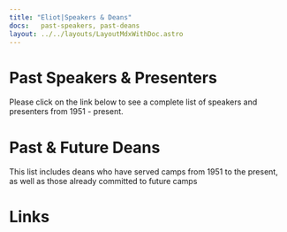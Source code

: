 ```yaml
---
title: "Eliot|Speakers & Deans"
docs:   past-speakers, past-deans
layout: ../../layouts/LayoutMdxWithDoc.astro
---
```


# Past Speakers & Presenters

Please click on the link below to see a complete list of speakers and presenters from 1951 - present.

# Past & Future Deans

This list includes deans who have served camps from 1951 to the present, 
as well as those already committed to future camps

# Links